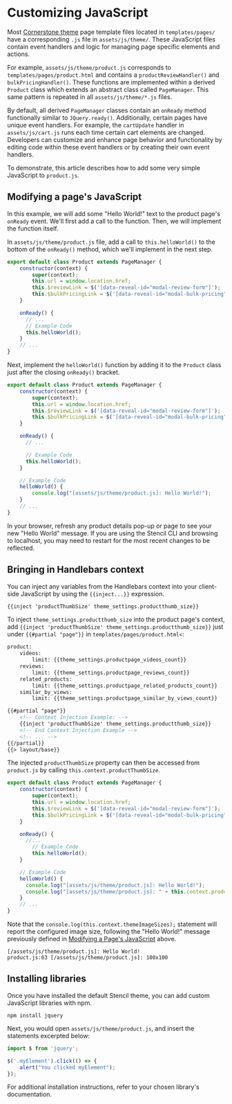 # Customizing JavaScript



Most [Cornerstone theme](https://github.com/bigcommerce/cornerstone) page template files located in `templates/pages/` have a corresponding `.js` file in `assets/js/theme/`. These JavaScript files contain event handlers and logic for managing page specific elements and actions.

For example, `assets/js/theme/product.js` corresponds to `templates/pages/product.html` and contains a `productReviewHandler()` and `bulkPricingHandler()`. These functions are implemented within a derived `Product` class which extends an abstract class called `PageManager`. This same pattern is repeated in all `assets/js/theme/*.js` files.


By default, all derived `PageManager` classes contain an `onReady` method functionally similar to `JQuery.ready()`. Additionally, certain pages have unique event handlers. For example, the `cartUpdate` handler in `assets/js/cart.js` runs each time certain cart elements are changed. Developers can customize and enhance page behavior and functionality by editing code within these event handlers or by creating their own event handlers.


To demonstrate, this article describes how to add some very simple JavaScript to `product.js`.

## Modifying a page's JavaScript

In this example, we will add some "Hello World!" text to the product page's `onReady` event. We'll first add a call to the function. Then, we will implement the function itself.


In `assets/js/theme/product.js` file, add a call to `this.helloWorld()` to the bottom of the `onReady()` method, which we'll implement in the next step.


```js showLineNumbers copy
export default class Product extends PageManager {
    constructor(context) {
        super(context);
        this.url = window.location.href;
        this.$reviewLink = $('[data-reveal-id="modal-review-form"]');
        this.$bulkPricingLink = $('[data-reveal-id="modal-bulk-pricing"]');
    }

    onReady() {
      // ...
      // Example Code
      this.helloWorld();
    }
    // ...
}
```

Next, implement the `helloWorld()` function by adding it to the `Product` class just after the closing `onReady()` bracket.

```javascript showLineNumbers copy
export default class Product extends PageManager {
    constructor(context) {
        super(context);
        this.url = window.location.href;
        this.$reviewLink = $('[data-reveal-id="modal-review-form"]');
        this.$bulkPricingLink = $('[data-reveal-id="modal-bulk-pricing"]');
    }

    onReady() {
      // ...

      // Example Code
      this.helloWorld();
    }

    // Example Code
    helloWorld() {
        console.log("[assets/js/theme/product.js]: Hello World!");
    }
    // ...
}
```

In your browser, refresh any product details pop-up or page to see your new "Hello World" message. If you are using the Stencil CLI and browsing to localhost, you may need to restart for the most recent changes to be reflected.


## Bringing in Handlebars context


You can inject any variables from the Handlebars context into your client-side JavaScript by using the `{{inject...}}` expression.

```html copy
{{inject 'productThumbSize' theme_settings.productthumb_size}}
```

To inject `theme_settings.productthumb_size` into the product page's context, add `{{inject 'productThumbSize' theme_settings.productthumb_size}}` just under `{{#partial "page"}}` in `templates/pages/product.html<`:

```html showLineNumbers copy
product:
    videos:
        limit: {{theme_settings.productpage_videos_count}}
    reviews:
        limit: {{theme_settings.productpage_reviews_count}}
    related_products:
        limit: {{theme_settings.productpage_related_products_count}}
    similar_by_views:
        limit: {{theme_settings.productpage_similar_by_views_count}}

{{#partial "page"}}
    <!-- Context Injection Example: -->
    {{inject 'productThumbSize' theme_settings.productthumb_size}}
    <!-- End Context Injection Example -->
    <!-- ... -->
{{/partial}}
{{> layout/base}}
```

The injected `productThumbSize` property can then be accessed from `product.js` by calling `this.context.productThumbSize`.

```js showLineNumbers copy
export default class Product extends PageManager {
    constructor(context) {
        super(context);
        this.url = window.location.href;
        this.$reviewLink = $('[data-reveal-id="modal-review-form"]');
        this.$bulkPricingLink = $('[data-reveal-id="modal-bulk-pricing"]');
    }

    onReady() {
      //...
        // Example Code
        this.helloWorld();
    }

    // Example Code
    helloWorld() {
      console.log("[assets/js/theme/product.js]: Hello World!");
      console.log("[assets/js/theme/product.js]: " + this.context.productThumbSize);
    }
    // ...
}
```

Note that the `console.log(this.context.themeImageSizes);` statement will report the configured image size, following the "Hello World!" message previously defined in [Modifying a Page's JavaScript](#modifying-a-pages-javascript) above.



``` showLineNumbers copy
[/assets/js/theme/product.js]: Hello World!
product.js:63 [/assets/js/theme/product.js]: 100x100
```

## Installing libraries

Once you have installed the default Stencil theme, you can add custom JavaScript libraries with npm.


```shell copy
npm install jquery
```

Next, you would open `assets/js/theme/product.js`, and insert the statements excerpted below:

```js showLineNumbers copy
import $ from 'jquery';

$('.myElement').click(() => {
    alert("You clicked myElement");
});
```

For additional installation instructions, refer to your chosen library's documentation.
